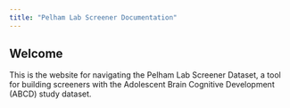 ```yaml
---
title: "Pelham Lab Screener Documentation"
---
```


## Welcome

This is the website for navigating the Pelham Lab Screener Dataset, a tool for building screeners with the Adolescent Brain Cognitive Development (ABCD) study dataset.
